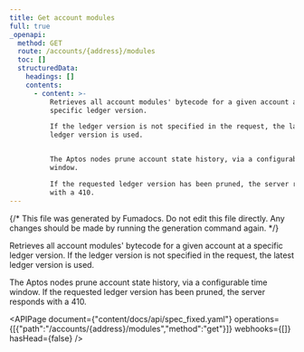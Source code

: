 ```yaml
---
title: Get account modules
full: true
_openapi:
  method: GET
  route: /accounts/{address}/modules
  toc: []
  structuredData:
    headings: []
    contents:
      - content: >-
          Retrieves all account modules' bytecode for a given account at a
          specific ledger version.

          If the ledger version is not specified in the request, the latest
          ledger version is used.


          The Aptos nodes prune account state history, via a configurable time
          window.

          If the requested ledger version has been pruned, the server responds
          with a 410.
---
```


{/* This file was generated by Fumadocs. Do not edit this file directly. Any changes should be made by running the generation command again. */}

Retrieves all account modules' bytecode for a given account at a specific ledger version.
If the ledger version is not specified in the request, the latest ledger version is used.

The Aptos nodes prune account state history, via a configurable time window.
If the requested ledger version has been pruned, the server responds with a 410.

<APIPage document={"content/docs/api/spec_fixed.yaml"} operations={[{"path":"/accounts/{address}/modules","method":"get"}]} webhooks={[]} hasHead={false} />